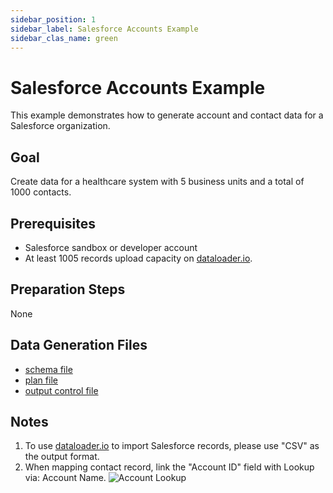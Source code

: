 ```yaml
---
sidebar_position: 1
sidebar_label: Salesforce Accounts Example
sidebar_clas_name: green
---
```


# Salesforce Accounts Example

This example demonstrates how to generate account and contact data for a Salesforce organization.

## Goal
Create data for a healthcare system with 5 business units and a total of 1000 contacts.

## Prerequisites
- Salesforce sandbox or developer account
- At least 1005 records upload capacity on [dataloader.io](https://dataloader.io).

## Preparation Steps
None

## Data Generation Files
- <a target="_blank" href="/files/salesforce-accounts/schema.yaml" download="schema.yaml">schema file</a>
- <a target="_blank" href="/files/salesforce-accounts/plan.yaml" download="plan.yaml">plan file</a>
- <a target="_blank" href="/files/salesforce-accounts/output.yaml" download="output.yaml">output control file</a>

## Notes
1. To use [dataloader.io](https://dataloader.io) to import Salesforce records, please use "CSV" as the output format.
2. When mapping contact record, link the "Account ID" field with Lookup via: Account Name.
![Account Lookup](/img/samples/loader_link_contact.png)
